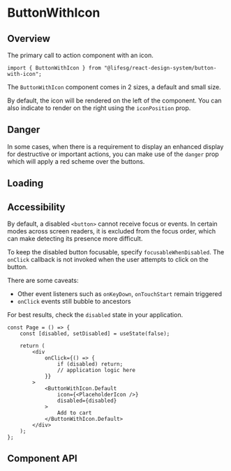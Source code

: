 
<Meta of={ButtonWithIconStories} />

# ButtonWithIcon

## Overview

The primary call to action component with an icon.

```tsx
import { ButtonWithIcon } from "@lifesg/react-design-system/button-with-icon";
```

The `ButtonWithIcon` component comes in 2 sizes, a default and small size.

<Canvas of={ButtonWithIconStories.Default} />

By default, the icon will be rendered on the left of the component.
You can also indicate to render on the right using the `iconPosition` prop.

<Canvas of={ButtonWithIconStories.RightPositioned} />

## Danger

In some cases, when there is a requirement to display an enhanced display for
destructive or important actions, you can make use of the `danger` prop which will
apply a red scheme over the buttons.

<Canvas of={ButtonWithIconStories.Danger} />

## Loading

<Canvas of={ButtonWithIconStories.LoadingState} />

## Accessibility

By default, a disabled `<button>` cannot receive focus or events. In certain
modes across screen readers, it is excluded from the focus order, which can make
detecting its presence more difficult.

To keep the disabled button focusable, specify `focusableWhenDisabled`. The
`onClick` callback is not invoked when the user attempts to click on the button.

There are some caveats:

-   Other event listeners such as `onKeyDown`, `onTouchStart` remain triggered
-   `onClick` events still bubble to ancestors

<Canvas of={ButtonWithIconStories.FocusableWhenDisabled} />

For best results, check the `disabled` state in your application.

```tsx
const Page = () => {
    const [disabled, setDisabled] = useState(false);

    return (
        <div
            onClick={() => {
                if (disabled) return;
                // application logic here
            }}
        >
            <ButtonWithIcon.Default
                icon={<PlaceholderIcon />}
                disabled={disabled}
            >
                Add to cart
            </ButtonWithIcon.Default>
        </div>
    );
};
```

## Component API

<PropsTable />

